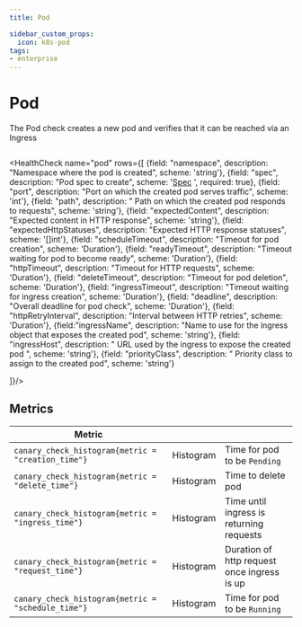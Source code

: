 ```yaml
---
title: Pod

sidebar_custom_props:
  icon: k8s-pod
tags:
- enterprise
---
```


# <Icon name="k8s-pod" /> Pod

The Pod check creates a new pod and verifies that it can be reached via an Ingress

```yaml title="tcp.yaml"  file=<rootDir>/modules/canary-checker/fixtures/k8s/pod_pass.yaml
```

<HealthCheck name="pod"  rows={[
{field: "namespace", description: "Namespace where the pod is created", scheme: 'string'},
{field: "spec", description: "Pod spec to create", scheme: '[Spec](https://kubernetes.io/docs/reference/generated/kubernetes-api/v1.20/#podspec-v1-core) ', required: true},
{field: "port", description: "Port on which the created pod serves traffic", scheme: 'int'},
{field: "path", description: " Path on which the created pod responds to requests", scheme: 'string'},
{field: "expectedContent", description: "Expected content in HTTP response", scheme: 'string'},
{field: "expectedHttpStatuses", description: "Expected HTTP response statuses", scheme: '[]int'},
{field: "scheduleTimeout", description: "Timeout for pod creation", scheme: 'Duration'},
{field: "readyTimeout", description: "Timeout waiting for pod to become ready", scheme: 'Duration'},
{field: "httpTimeout", description: "Timeout for HTTP requests", scheme: 'Duration'},
{field: "deleteTimeout", description: "Timeout for pod deletion", scheme: 'Duration'},
{field: "ingressTimeout", description: "Timeout waiting for ingress creation", scheme: 'Duration'},
{field: "deadline", description: "Overall deadline for pod check", scheme: 'Duration'},
{field: "httpRetryInterval", description: "Interval between HTTP retries", scheme: 'Duration'},
{field:"ingressName", description: "Name to use for the ingress object that exposes the created pod", scheme: 'string'},
{field: "ingressHost", description: " URL used by the ingress to expose the created pod ", scheme: 'string'},
{field: "priorityClass", description: " Priority class to assign to the created pod", scheme: 'string'}


]}/>




## Metrics

| **Metric**                                     |           |                                             |
| ---------------------------------------------- | --------- | ------------------------------------------- |
| `canary_check_histogram{metric = "creation_time"}` | Histogram | Time for pod to be `Pending`                |
| `canary_check_histogram{metric = "delete_time"}`   | Histogram | Time to delete pod                          |
| `canary_check_histogram{metric = "ingress_time"}`  | Histogram | Time until ingress is returning requests    |
| `canary_check_histogram{metric = "request_time"}`  | Histogram | Duration of http request once ingress is up |
| `canary_check_histogram{metric = "schedule_time"} `| Histogram | Time for pod to be `Running`                |
